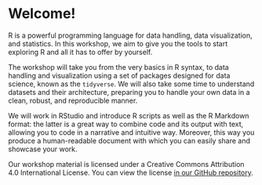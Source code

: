 # Welcome! {.unnumbered}

R is a powerful programming language for data handling, data visualization, and statistics. In this workshop, we aim to give you the tools to start exploring R 
and all it has to offer by yourself.

The workshop will take you from the very basics in R syntax, to data handling and
visualization using a set of packages designed for data science, known as the 
`tidyverse`. We will also take some time to understand datasets and their 
architecture, preparing you to handle your own data in a clean, robust, and 
reproducible manner.

We will work in RStudio and introduce R scripts as well as the R Markdown 
format: the latter is a great way to combine code and its output with text, 
allowing you to code in a narrative and intuitive way. Moreover, this way you 
produce a human-readable document with which you can easily share and showcase 
your work.

Our workshop material is licensed under a Creative Commons Attribution 4.0 
International License. You can view the license 
[in our GitHub repository](https://github.com/UtrechtUniversity/workshop-introduction-to-R-and-data/blob/main/LICENSE).